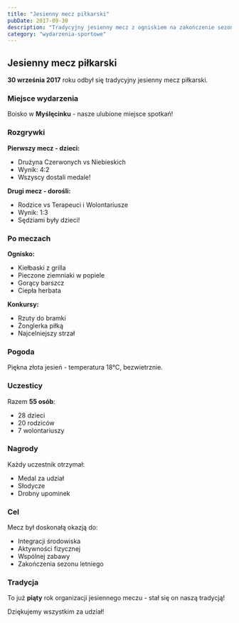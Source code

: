 ```yaml
---
title: "Jesienny mecz piłkarski"
pubDate: 2017-09-30
description: "Tradycyjny jesienny mecz z ogniskiem na zakończenie sezonu."
category: "wydarzenia-sportowe"
---
```


## Jesienny mecz piłkarski

**30 września 2017** roku odbył się tradycyjny jesienny mecz piłkarski.

### Miejsce wydarzenia

Boisko w **Myślęcinku** - nasze ulubione miejsce spotkań!

### Rozgrywki

**Pierwszy mecz - dzieci:**
- Drużyna Czerwonych vs Niebieskich
- Wynik: 4:2
- Wszyscy dostali medale!

**Drugi mecz - dorośli:**
- Rodzice vs Terapeuci i Wolontariusze
- Wynik: 1:3
- Sędziami były dzieci!

### Po meczach

**Ognisko:**
- Kiełbaski z grilla
- Pieczone ziemniaki w popiele
- Gorący barszcz
- Ciepła herbata

**Konkursy:**
- Rzuty do bramki
- Żonglerka piłką
- Najcelniejszy strzał

### Pogoda

Piękna złota jesień - temperatura 18°C, bezwietrznie.

### Uczesticy

Razem **55 osób**:
- 28 dzieci
- 20 rodziców
- 7 wolontariuszy

### Nagrody

Każdy uczestnik otrzymał:
- Medal za udział
- Słodycze
- Drobny upominek

### Cel

Mecz był doskonałą okazją do:
- Integracji środowiska
- Aktywności fizycznej
- Wspólnej zabawy
- Zakończenia sezonu letniego

### Tradycja

To już **piąty** rok organizacji jesiennego meczu - stał się on naszą tradycją!

Dziękujemy wszystkim za udział!